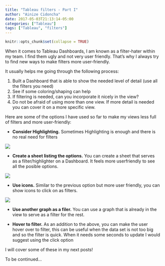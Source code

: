 ```yaml
---
title: "Tableau filters - Part I"
author: "Ainize Cidoncha"
date: 2017-05-03T21:13:14-05:00
categories: ["Tableau"]
tags: ["Tableau", "filters"]
---
```


```r
knitr::opts_chunk$set(collapse = TRUE)
```

When it comes to Tableau Dashboards, I am known as a filter-hater within my team. I find them ugly and not very user friendly. That's why I always try to find new ways to make filters more user-friendly.


It usually helps me going through the following process:

1. Built a Dashboard that is able to show the needed level of detail (use all the filters you need)
2. See if some coloring/shaping can help
3. If filtering is needed, can you incorporate it nicely in the view?
5. Do not be afraid of using more than one view. If more detail is needed you can cover it on a more specific view.



Here are some of the options I have used so far to make my views less full of filters and more user-friendly:

* __Consider Highlighting.__ Sometimes Highlighting is enough and there is no real need for filters

![](/img/Highlight State.png)
  
  
  
  
* __Create a sheet listing the options.__ 
You can create a sheet that serves as a filter/highlighter on a Dashboard. It feels more userfriendly to see all the posible options.

![](/img/List of options.png)




* __Use icons.__ Similar to the previous option but more user friendly, you can show icons to click on as filters.


![](/img/Filter with icon.png)





* __Use another graph as a filer.__ You can use a graph that is already in the view to serve as a filter for the rest.


* __Hover to filter.__ As an addition to the above, you can make the user hover over to filter, this can be useful when the data set is not too big and so the filter is quick. When it needs some seconds to update I would suggest using the click option

I will cover some of these in my next posts!

To be continued...




